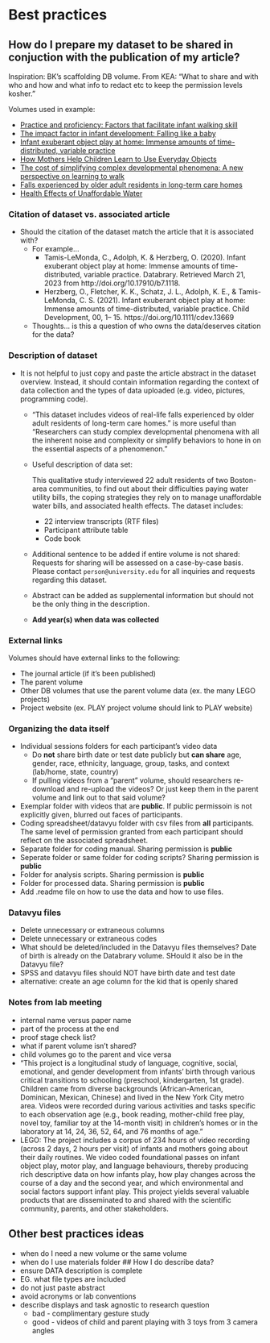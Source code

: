 # Best practices {.unnumbered}

## How do I prepare my dataset to be shared in conjuction with the publication of my article? {-}

Inspiration: BK's scaffolding DB volume. From KEA: "What to share and with who and how and what info to redact etc to keep the permission levels kosher."

Volumes used in example: 

* [Practice and proficiency: Factors that facilitate infant walking skill](https://nyu.databrary.org/volume/1273) 
* [The impact factor in infant development: Falling like a baby](https://nyu.databrary.org/volume/1042) 
* [Infant exuberant object play at home: Immense amounts of time-distributed, variable practice](https://nyu.databrary.org/volume/1118) 
* [How Mothers Help Children Learn to Use Everyday Objects](https://nyu.databrary.org/volume/1567) 
* [The cost of simplifying complex developmental phenomena: A new perspective on learning to walk](https://nyu.databrary.org/volume/89) 
* [Falls experienced by older adult residents in long-term care homes](https://nyu.databrary.org/volume/739)  
* [Health Effects of Unaffordable Water](https://nyu.databrary.org/volume/1550)

### Citation of dataset vs. associated article {-}

* Should the citation of the dataset match the article that it is associated with? 
  + For example...
    + Tamis-LeMonda, C., Adolph, K. & Herzberg, O. (2020). Infant exuberant object play at home: Immense amounts of time-distributed, variable practice. Databrary. Retrieved March 21, 2023 from http://doi.org/10.17910/b7.1118.
    + Herzberg, O., Fletcher, K. K., Schatz, J. L., Adolph, K. E., & Tamis-LeMonda, C. S. (2021). Infant exuberant object play at home: Immense amounts of time-distributed, variable practice. Child Development, 00, 1– 15. https://doi.org/10.1111/cdev.13669 
  + Thoughts... is this a question of who owns the data/deserves citation for the data?

### Description of dataset {-}

* It is not helpful to just copy and paste the article abstract in the dataset overview. Instead, it should contain information regarding the context of data collection and the types of data uploaded (e.g. video, pictures, programming code).
  + "This dataset includes videos of real-life falls experienced by older adult residents of long-term care homes." is more useful than "Researchers can study complex developmental phenomena with all the inherent noise and complexity or simplify behaviors to hone in on the essential aspects of a phenomenon."
  + Useful description of data set:
  
    This qualitative study interviewed 22 adult residents of two Boston-area communities, to find out about their difficulties paying water utility bills, the coping strategies they rely on to manage unaffordable water bills, and associated health effects. The dataset includes:
    
    + 22 interview transcripts (RTF files)
    + Participant attribute table  
    + Code book
    
  + Additional sentence to be added if entire volume is not shared: Requests for sharing will be assessed on a case-by-case basis. Please contact `person@university.edu` for all inquiries and requests regarding this dataset.
    
  + Abstract can be added as supplemental information but should not be the only thing in the description. 
  + **Add year(s) when data was collected**

### External links {-}

Volumes should have external links to the following:

+ The journal article (if it's been published)
+ The parent volume
+ Other DB volumes that use the parent volume data (ex. the many LEGO projects)
+ Project website (ex. PLAY project volume should link to PLAY website)

### Organizing the data itself {-}

* Individual sessions folders for each participant's video data
  + Do **not** share birth date or test date publicly but **can share** age, gender, race, ethnicity, language, group, tasks, and context (lab/home, state, country) 
  + If pulling videos from a "parent" volume, should researchers re-download and re-upload the videos? Or just keep them in the parent volume and link out to that said volume?
* Exemplar folder with videos that are **public**. If public permissoin is not explicitly given, blurred out faces of participants.
* Coding spreadsheet/datavyu folder with csv files from **all** participants. The same level of permission granted from each participant should reflect on the associated spreadsheet.
* Separate folder for coding manual. Sharing permission is **public**
* Seperate folder or same folder for coding scripts? Sharing permission is **public** 
* Folder for analysis scripts. Sharing permission is **public**
* Folder for processed data. Sharing permission is **public**
* Add .readme file on how to use the data and how to use files.


### Datavyu files {-}

* Delete unnecessary or extraneous columns
* Delete unnecessary or extraneous codes
* What should be deleted/included in the Datavyu files themselves? Date of birth is already on the Databrary volume. SHould it also be in the Datavyu file?
* SPSS and datavyu files should NOT have birth date and test date
* alternative: create an age column for the kid that is openly shared


### Notes from lab meeting 
+ internal name versus paper name
+ part of the process at the end
+ proof stage check list?
+ what if parent volume isn't shared?
+ child volumes go to the parent and vice versa
+ "This project is a longitudinal study of language, cognitive, social, emotional, and gender development from infants' birth through various critical transitions to schooling (preschool, kindergarten, 1st grade). Children came from diverse backgrounds (African-American, Dominican, Mexican, Chinese) and lived in the New York City metro area. Videos were recorded during various activities and tasks specific to each observation age (e.g., book reading, mother-child free play, novel toy, familiar toy at the 14-month visit) in children's homes or in the laboratory at 14, 24, 36, 52, 64, and 76 months of age." 
+ LEGO: The project includes a corpus of 234 hours of video recording (across 2 days, 2 hours per visit) of infants and mothers going about their daily routines. We video coded foundational passes on infant object play, motor play, and language behaviours, thereby producing rich descriptive data on how infants play, how play changes across the course of a day and the second year, and which environmental and social factors support infant play. This project yields several valuable products that are disseminated to and shared with the scientific community, parents, and other stakeholders.

## Other best practices ideas

 - when do I need a new volume or the same volume
 - when do I use materials folder
## How I do describe data?
 - ensure DATA description is complete
  - EG. what file types are included
  - do not just paste abstract
  - avoid acronyms or lab conventions
 - describe displays and task agnostic to research question
   - bad - complimentary gesture study
   - good - videos of child and parent playing with 3 toys from 3 camera angles

